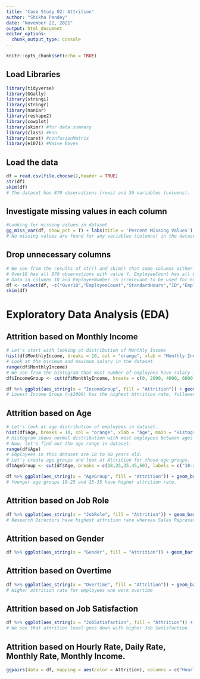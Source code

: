 ```yaml
---
title: 'Case Study 02: Attrition'
author: "Shikha Pandey"
date: "November 22, 2021"
output: html_document
editor_options: 
  chunk_output_type: console
---
```


```r
knitr::opts_chunk$set(echo = TRUE)
```

## Load Libraries
```r
library(tidyverse)
library(GGally)
library(stringi)
library(stringr)
library(naniar)
library(reshape2)
library(cowplot)
library(skimr) #for data summary
library(class) #knn
library(caret) #confusionMatrix
library(e1071) #Naive Bayes
```

## Load the data
```r
df = read.csv(file.choose(),header = TRUE)
str(df)
skim(df)
# The dataset has 870 observations (rows) and 36 variables (columns).
```

## Investigate missing values in each column
```r
#Looking for missing values in dataset
gg_miss_var(df, show_pct = T) + labs(title = 'Percent Missing Values') + theme(plot.title = element_text(hjust = 0.5))
# No missing values are found for any variables (columns) in the dataset.
```

## Drop unnecessary columns
```r
# We see from the results of str() and skim() that some columns either have no variation in their data or they are irrelevant to be used for Exploratory Data Analysis (EDA) for Attrition.
# Over18 has all 870 observations with value Y, EmployeeCount has all 870 observations with value 1, StandardHours has all 870 observations with value 80. So, with no variation in data, we decided to drop there columns from the dataset.
# Data in columns ID and EmployeeNumber is irrelevant to be used for Exploratory Data Analysis (EDA) for Attrition, so, we will drop these columns as well.
df <- select(df, -c("Over18","EmployeeCount","StandardHours","ID","EmployeeNumber"))
skim(df)
```


# Exploratory Data Analysis (EDA)

## Attrition based on Monthly Income
```r
# Let's start with looking at distribution of Monthly Income 
hist(df$MonthlyIncome, breaks = 10, col = "orange", xlab = "Monthly Income", main = "Histogram for Monthly Income")
# Look at the minimum and maximum salary in the dataset.
range(df$MonthlyIncome)
# We see from the histogram that most number of employees have salary in range 2000-4000 and then second highest range is 4000-6000. Let's create income groups and look at Attrition for those income groups.
df$IncomeGroup <- cut(df$MonthlyIncome, breaks = c(0, 2000, 4000, 6000, 10000, 15000, 20000), labels = c("<$2000","$2000-$4000","$4000-$6000","$6000-$10000","$10000-$15000","$15000-$20000"))

df %>% ggplot(aes_string(x = "IncomeGroup", fill = "Attrition")) + geom_bar(position = "fill") + scale_y_continuous(labels = scales::percent) + labs(x = "Income Group", y = "Percent Employees", title = "Attriton for Income Groups") + theme(plot.title = element_text(hjust = 0.5))
# Lowest Income Group (<$2000) has the highest Attrition rate, followed by second lowest Income Group ($2000-$4000).
```

## Attrition based on Age
```r
# Let's look at age distribution of employees in dataset.
hist(df$Age, breaks = 10, col = "orange", xlab = "Age", main = "Histogram for Employee Ages")
# Histogram shows normal distribution with most employees between ages of 25 and 40.
# Now, let's find out the age range in dataset.
range(df$Age)
# Employees in this dataset are 18 to 60 years old.
# Let's create age groups and look at Attrition for those age groups.
df$AgeGroup <- cut(df$Age, breaks = c(18,25,35,45,60), labels = c("18-25","25-35","35-45","45-60"), include.lowest = TRUE)

df %>% ggplot(aes_string(x = "AgeGroup", fill = "Attrition")) + geom_bar(position = "fill") + scale_y_continuous(labels = scales::percent) + labs(x = "Age Group", y = "Percent Employees", title = "Attriton for Age Groups") + theme(plot.title = element_text(hjust = 0.5))
# Younger age groups 18-25 and 25-35 have higher attrition rate.
```

## Attrition based on Job Role
```r
df %>% ggplot(aes_string(x = "JobRole", fill = "Attrition")) + geom_bar(position = "fill") + scale_y_continuous(labels = scales::percent) + labs(x = "Job Role", y = "Percent Employees", title = "Attriton for Job Role") + theme(plot.title = element_text(hjust = 0.5)) + scale_x_discrete(labels = function(x) str_wrap(x, width = 12))
# Research Directors have highest attrition rate whereas Sales Representatives have the least. 
```

## Attrition based on Gender
```r
df %>% ggplot(aes_string(x = "Gender", fill = "Attrition")) + geom_bar(position = "fill") + scale_y_continuous(labels = scales::percent) + labs(x = "Gender", y = "Percent Employees", title = "Attriton for Gender") + theme(plot.title = element_text(hjust = 0.5))
```

## Attrition based on Overtime
```r
df %>% ggplot(aes_string(x = "OverTime", fill = "Attrition")) + geom_bar(position = "fill") + scale_y_continuous(labels = scales::percent) + labs(x = "Overtime", y = "Percent Employees", title = "Attriton for Overtime") + theme(plot.title = element_text(hjust = 0.5))
# Higher attrition rate for employees who work overtime
```

## Attrition based on Job Satisfaction
```r
df %>% ggplot(aes_string(x = "JobSatisfaction", fill = "Attrition")) + geom_bar(position = "fill") + scale_y_continuous(labels = scales::percent) + labs(x = "Job Satisfaction", y = "Percent Employees", title = "Attriton for Job Satisfaction") + theme(plot.title = element_text(hjust = 0.5))
# We see that attrition level goes down with higher Job Satisfaction.
```

## Attrition based on Hourly Rate, Daily Rate, Monthly Rate, Monthly Income.
```r
ggpairs(data = df, mapping = aes(color = Attrition), columns = c("HourlyRate","DailyRate","MonthlyRate","MonthlyIncome"))
```



